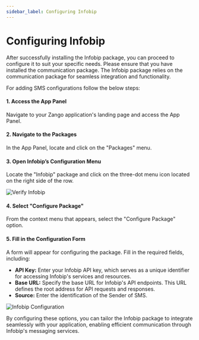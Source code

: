 ```yaml
---
sidebar_label: Configuring Infobip
---
```


# Configuring Infobip

After successfully installing the Infobip package, you can proceed to configure it to suit your specific needs. Please ensure that you have installed the communication package. The Infobip package relies on the communication package for seamless integration and functionality.

For adding SMS configurations follow the below steps:

#### 1. Access the App Panel

Navigate to your Zango application's landing page and access the App Panel.

#### 2. Navigate to the Packages

In the App Panel, locate and click on the "Packages" menu.

#### 3. Open Infobip’s Configuration Menu

Locate the "Infobip" package and click on the three-dot menu icon located on the right side of the row.

![Verify Infobip](./images/infobipbrowse.png)

#### 4. Select "Configure Package"

From the context menu that appears, select the "Configure Package" option.

#### 5. Fill in the Configuration Form

A form will appear for configuring the package. Fill in the required fields, including:

- **API Key:** Enter your Infobip API key, which serves as a unique identifier for accessing Infobip's services and resources.
- **Base URL:** Specify the base URL for Infobip's API endpoints. This URL defines the root address for API requests and responses.
- **Source:** Enter the identification of the Sender of SMS.

![Infobip Configuration](./images/infobipAPIConf.png)

By configuring these options, you can tailor the Infobip package to integrate seamlessly with your application, enabling efficient communication through Infobip's messaging services.
